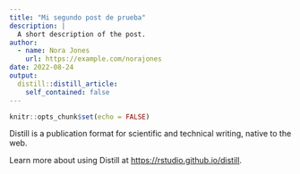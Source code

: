 ```yaml
---
title: "Mi segundo post de prueba"
description: |
  A short description of the post.
author:
  - name: Nora Jones
    url: https://example.com/norajones
date: 2022-08-24
output:
  distill::distill_article:
    self_contained: false
---
```



```r
knitr::opts_chunk$set(echo = FALSE)
```

Distill is a publication format for scientific and technical writing, native to the web.

Learn more about using Distill at <https://rstudio.github.io/distill>.


